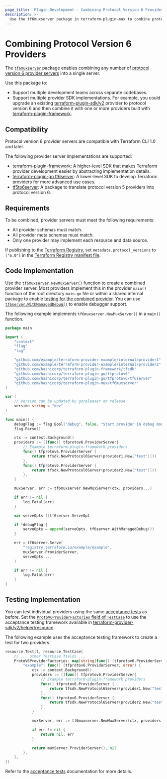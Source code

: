 ```yaml
---
page_title: 'Plugin Development - Combining Protocol Version 6 Providers'
description: >-
  Use the tf6muxserver package in terraform-plugin-mux to combine protocol version 6 providers.
---
```


# Combining Protocol Version 6 Providers

The [`tf6muxserver`](https://pkg.go.dev/github.com/hashicorp/terraform-plugin-mux/tf6muxserver) package enables combining any number of [protocol version 6 provider servers](/plugin/how-terraform-works#protocol-version-6) into a single server.

Use this package to:

* Support multiple development teams across separate codebases.
* Support multiple provider SDK implementations. For example, you could upgrade an existing [terraform-plugin-sdk/v2](/plugin/sdkv2/sdkv2-intro) provider to protocol version 6 and then combine it with one or more providers built with [terraform-plugin-framework](/plugin/framework).

## Compatibility

Protocol version 6 provider servers are compatible with Terraform CLI 1.0 and later.

The following provider server implementations are supported:

* [terraform-plugin-framework](/plugin/framework/): A higher-level SDK that makes Terraform provider development easier by abstracting implementation details.
* [terraform-plugin-go tf6server](https://pkg.go.dev/github.com/hashicorp/terraform-plugin-go/tfprotov6/tf6server): A lower-level SDK to develop Terraform providers for more advanced use cases.
* [tf5to6server](/plugin/mux/translating-protocol-version-5-to-6): A package to translate protocol version 5 providers into protocol version 6.

## Requirements

To be combined, provider servers must meet the following requirements:

* All provider schemas must match.
* All provider meta schemas must match.
* Only one provider may implement each resource and data source.

If publishing to the [Terraform Registry](/registry), set `metadata.protocol_versions` to `["6.0"]` in the [Terraform Registry manifest file](https://www.terraform.io/registry/providers/publishing#terraform-registry-manifest-file).

## Code Implementation

Use the [`tf6muxserver.NewMuxServer()`](https://pkg.go.dev/github.com/hashicorp/terraform-plugin-mux/tf6muxserver#NewMuxServer) function to create a combined provider server. Most providers implement this in the provider `main()` function of the root directory `main.go` file or within a shared internal package to enable [testing for the combined provider](#testing-implementation). You can use [`tf6server.WithManagedDebug()`](https://pkg.go.dev/github.com/hashicorp/terraform-plugin-go/tfprotov6/tf6server#WithManagedDebug) to enable debugger support.

The following example implements `tf6muxserver.NewMuxServer()` in a  `main()` function.

```go
package main

import (
	"context"
	"flag"
	"log"

	"github.com/example/terraform-provider-example/internal/provider1"
	"github.com/example/terraform-provider-example/internal/provider2"
	"github.com/hashicorp/terraform-plugin-framework/tfsdk"
	"github.com/hashicorp/terraform-plugin-go/tfprotov6"
	"github.com/hashicorp/terraform-plugin-go/tfprotov6/tf6server"
	"github.com/hashicorp/terraform-plugin-mux/tf6muxserver"
)

var (
	// Version can be updated by goreleaser on release
	version string = "dev"
)

func main() {
	debugFlag := flag.Bool("debug", false, "Start provider in debug mode.")
	flag.Parse()

	ctx := context.Background()
	providers := []func() tfprotov6.ProviderServer{
		// Example terraform-plugin-framework providers
		func() tfprotov6.ProviderServer {
			return tfsdk.NewProtocol6Server(provider1.New("test")())
		},
		func() tfprotov6.ProviderServer {
			return tfsdk.NewProtocol6Server(provider2.New("test")())
		},
	}

	muxServer, err := tf6muxserver.NewMuxServer(ctx, providers...)

	if err != nil {
		log.Fatal(err)
	}

	var serveOpts []tf6server.ServeOpt

	if *debugFlag {
		serveOpts = append(serveOpts, tf6server.WithManagedDebug())
	}

	err = tf6server.Serve(
		"registry.terraform.io/example/example",
		muxServer.ProviderServer,
		serveOpts...,
	)

	if err != nil {
		log.Fatal(err)
	}
}
```

## Testing Implementation

You can test individual providers using the same [acceptance tests](/plugin/sdkv2/testing/acceptance-tests) as before. Set the [`ProtoV6ProviderFactories` field of `TestCase`](https://pkg.go.dev/github.com/hashicorp/terraform-plugin-sdk/v2/helper/resource#TestCase.ProtoV6ProviderFactories) to use the acceptance testing framework available in [terraform-provider-sdk/v2/helper/resource](https://pkg.go.dev/github.com/hashicorp/terraform-plugin-sdk/v2/helper/resource).

The following example uses the acceptance testing framework to create a test for two providers.

```go
resource.Test(t, resource.TestCase{
	// ... other TestCase fields ...
	ProtoV6ProviderFactories: map[string]func() (tfprotov6.ProviderServer, error) {
		"example": func() (tfprotov6.ProviderServer, error) {
			ctx := context.Background()
			providers := []func() tfprotov6.ProviderServer{
				// Example terraform-plugin-framework providers
				func() tfprotov6.ProviderServer {
					return tfsdk.NewProtocol6Server(provider1.New("test")())
				},
				func() tfprotov6.ProviderServer {
					return tfsdk.NewProtocol6Server(provider2.New("test")())
				},
			}

			muxServer, err := tf6muxserver.NewMuxServer(ctx, providers...)

			if err != nil {
				return nil, err
			}

			return muxServer.ProviderServer(), nil
		},
	},
})
```

Refer to the [acceptance tests](/plugin/sdkv2/testing/acceptance-tests) documentation for more details.
